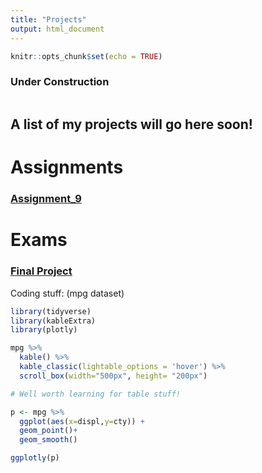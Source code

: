 ```yaml
---
title: "Projects"
output: html_document
---
```


```r
knitr::opts_chunk$set(echo = TRUE)
```

### Under Construction

```r

```


## A list of my projects will go here soon!

# Assignments
### [Assignment_9](http://cbsawyer.github.io/Assignment_9)

# Exams
### [Final Project](http://cbsawyer.github.io/final_project)

Coding stuff: (mpg dataset)
```r
library(tidyverse)
library(kableExtra)
library(plotly)

mpg %>% 
  kable() %>% 
  kable_classic(lightable_options = 'hover') %>% 
  scroll_box(width="500px", height= "200px")

# Well worth learning for table stuff!

p <- mpg %>% 
  ggplot(aes(x=displ,y=cty)) +
  geom_point()+
  geom_smooth()

ggplotly(p)



```






